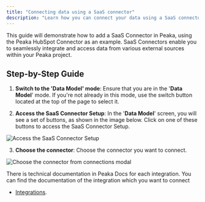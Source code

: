 ```yaml
---
title: "Connecting data using a SaaS connector"
description: "Learn how you can connect your data using a SaaS connector"
---
```


This guide will demonstrate how to add a SaaS Connector in Peaka, using the Peaka HubSpot Connector as an example. SaaS Connectors enable you to seamlessly integrate and access data from various external sources within your Peaka project.

## Step-by-Step Guide

1. **Switch to the 'Data Model' mode**: Ensure that you are in the '**Data Model**' mode. If you're not already in this mode, use the switch button located at the top of the page to select it.

2. **Access the SaaS Connector Setup**: In the '**Data Model**' screen, you will see a set of buttons, as shown in the image below. Click on one of these buttons to access the SaaS Connector Setup.

<img
  src="https://cdn.peaka.com/connecting-your-data/open-connectors-modal.png"
  alt="Access the SaaS Connector Setup"
/>

3. **Choose the connector**: Choose the connector you want to connect.

<img
  src="https://cdn.peaka.com/connecting-your-data/add-connection-1.png"
  alt="Choose the connector from connections modal"
/>

There is technical documentation in Peaka Docs for each integration. You can find the documentation of the integration which you want to connect

- [Integrations](https://docs.peaka.com/integrations).
